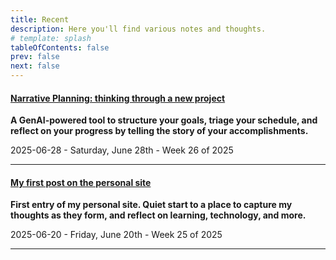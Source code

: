 ```yaml
---
title: Recent
description: Here you'll find various notes and thoughts.
# template: splash
tableOfContents: false
prev: false
next: false
---
```


#### [Narrative Planning: thinking through a new project](/thinking-through-a-new-project-ai-storyteller-for-multilevel-planning)

**A GenAI-powered tool to structure your goals, triage your schedule, and reflect on your progress by telling the story of your accomplishments.**

2025-06-28 - Saturday, June 28th - Week 26 of 2025

---

#### [My first post on the personal site](/notebook/my-first-post-on-the-personal-site)

**First entry of my personal site. Quiet start to a place to capture my thoughts as they form, and reflect on learning, technology, and more.**

2025-06-20 - Friday, June 20th - Week 25 of 2025

---


